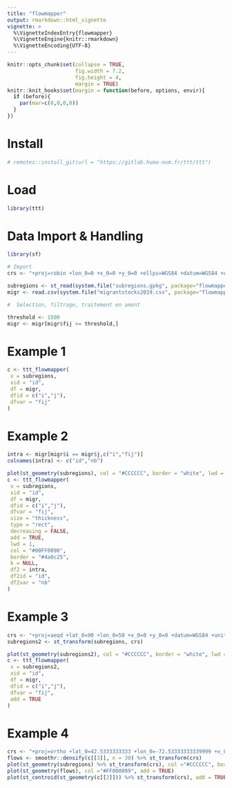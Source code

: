 ```yaml
---
title: "flowmapper"
output: rmarkdown::html_vignette
vignette: >
  %\VignetteIndexEntry{flowmapper}
  %\VignetteEngine{knitr::rmarkdown}
  %\VignetteEncoding{UTF-8}
---
```


```r
knitr::opts_chunk$set(collapse = TRUE, 
                      fig.width = 7.2, 
                      fig.height = 4, 
                      margin = TRUE)
knitr::knit_hooks$set(margin = function(before, options, envir){
  if (before){
    par(mar=c(0,0,0,0))
  } 
})
```

# Install

```r
# remotes::install_git(url = "https://gitlab.huma-num.fr/ttt/ttt")
```

# Load

```r
library(ttt)
```

# Data Import & Handling

```r
library(sf)

# Import
crs <- "+proj=robin +lon_0=0 +x_0=0 +y_0=0 +ellps=WGS84 +datum=WGS84 +units=m +no_defs"

subregions <- st_read(system.file("subregions.gpkg", package="flowmapper")) %>% st_transform(crs)
migr <- read.csv(system.file("migrantstocks2019.csv", package="flowmapper"))

#  Selection, filtrage, traitement en amont

threshold <- 1500
migr <- migr[migr$fij >= threshold,]
```

# Example 1

```r
c <- ttt_flowmapper(
 x = subregions,
 xid = "id",
 df = migr,
 dfid = c("i","j"),
 dfvar = "fij"
)
```

# Example 2

```r
intra <- migr[migr$i == migr$j,c("i","fij")]
colnames(intra) <- c("id","nb")

plot(st_geometry(subregions), col = "#CCCCCC", border = "white", lwd = 0.5)
c <- ttt_flowmapper(
 x = subregions,
 xid = "id",
 df = migr,
 dfid = c("i","j"),
 dfvar = "fij",
 size = "thickness",
 type = "rect",
 decreasing = FALSE,
 add = TRUE,
 lwd = 1,
 col = "#00FF0090",
 border = "#4a0c25",
 k = NULL,
 df2 = intra,
 df2id = "id",
 df2var = "nb"
)

```

# Example 3

```r
crs <- "+proj=aeqd +lat_0=90 +lon_0=50 +x_0=0 +y_0=0 +datum=WGS84 +units=m +no_defs "
subregions2 <- st_transform(subregions, crs)

plot(st_geometry(subregions2), col = "#CCCCCC", border = "white", lwd = 0.5)
c <- ttt_flowmapper(
 x = subregions2,
 xid = "id",
 df = migr,
 dfid = c("i","j"),
 dfvar = "fij",
 add = TRUE
)
```

# Example 4

```r
crs <- "+proj=ortho +lat_0=42.5333333333 +lon_0=-72.53333333339999 +x_0=0 +y_0=0 +a=6370997 +b=6370997 +units=m +no_defs"
flows <- smoothr::densify(c[[3]], n = 30) %>% st_transform(crs)
plot(st_geometry(subregions) %>% st_transform(crs), col ="#CCCCCC", border = "white")
plot(st_geometry(flows), col ="#FF000099", add = TRUE)
plot(st_centroid(st_geometry(c[[2]])) %>% st_transform(crs), add = TRUE, pch = 20, cex = 1.3, col ="black")

```
